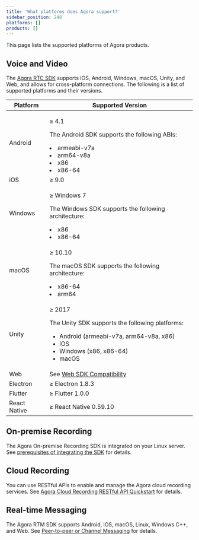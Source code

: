 ```yaml
---
title: 'What platforms does Agora support?'
sidebar_position: 248
platforms: []
products: []
---
```



This page lists the supported platforms of Agora products.

## Voice and Video

The [Agora RTC SDK](https://docs.agora.io/en/Agora%20Platform/terms#agora-rtc-sdk) supports iOS, Android, Windows, macOS, Unity, and Web, and allows for cross-platform connections. The following is a list of supported platforms and their versions.

| Platform     | Supported Version                                                                                                                                                                  |
| ------------ | ---------------------------------------------------------------------------------------------------------------------------------------------------------------------------------- |
| Android      | <p>≥ 4.1</p><p>The Android SDK supports the following ABIs:</p><li>armeabi-v7a</li><li>arm64-v8a</li><li>x86</li><li>x86-64</li>                                                   |
| iOS          | ≥ 9.0                                                                                                                                                                              |
| Windows      | <p>≥ Windows 7</p><p>The Windows SDK supports the following architecture:</p><li>x86</li><li>x86-64</li>                                                                           |
| macOS        | <p>≥ 10.10</p><p>The macOS SDK supports the following architecture:</p><li>x86-64</li><li>arm64</li>                                                                               |
| Unity        | <p>≥ 2017</p><p>The Unity SDK supports the following platforms:</p><ul><li>Android (armeabi-v7a, arm64-v8a, x86)</li><li>iOS</li><li>Windows (x86, x86-64)</li><li>macOS</li></ul> |
| Web          | See [Web SDK Compatibility](./web_sdk_compatibility?platform=Web)                                                                                                                  |
| Electron     | ≥ Electron 1.8.3                                                                                                                                                                   |
| Flutter      | ≥ Flutter 1.0.0                                                                                                                                                                    |
| React Native | ≥ React Native 0.59.10                                                                                                                                                             |

## On-premise Recording

The Agora On-premise Recording SDK is integrated on your Linux server. See [prerequisites of integrating the SDK](https://docs.agora.io/en/Recording/recording_integrate_cpp?platform=Linux%20CPP#prerequisites) for details.

## Cloud Recording

You can use RESTful APIs to enable and manage the Agora cloud recording services. See [Agora Cloud Recording RESTful API Quickstart](https://docs.agora.io/en/cloud-recording/cloud_recording_rest?platform=All%20Platforms) for details.

## Real-time Messaging

The Agora RTM SDK supports Android, iOS, macOS, Linux, Windows C++, and Web. See [Peer-to-peer or Channel Messaging](https://docs.agora.io/en/Real-time-Messaging/messaging_android?platform=Android) for details.

